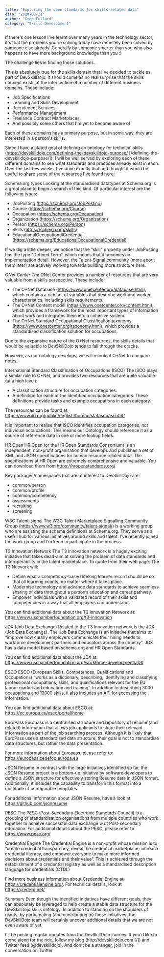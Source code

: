 ```yaml
---
title: "Exploring the open standards for skills-related data"
date: "2020-03-31"
author: "Greg Fullard"
category: "Skills Development"
---
```

If there's one lesson I've learnt over many years in the technology sector, it's
that the problems you're solving today have definitely been solved by someone
else already. Generally by someone smarter than you who also happens to have
more background knowledge than you :)

The challenge lies in finding those solutions.

This is absolutely true for the skills domain that I've decided to tackle as
part of DevSkillDojo. It should come as no real surprise that the skills concept
exists at the intersection of a number of different business domains. These
include:

* Job Specifications
* Learning and Skills Development
* Recruitment Services
* Performance Management
* Freelance Contract Marketplaces
* And possibly some others that I'm yet to become aware of

Each of these domains has a primary purpose, but in some way, they are
interested in a person's skills.

Since I have a stated goal of defining an ontology for technical skills (https://devskilldojo.com/defining-the-devskilldojo-purpose/
    [/defining-the-devskilldojo-purpose/]), 
I will be well served by exploring each
of these different domains to see what standards and practices already exist in
each. Over the last few weeks, I've done exactly that and thought it would be
useful to share some of the resources I've found here:

Schema.org types
Looking at the standardised datatypes at Schema.org is a great place to begin a
search of this kind. Of particular interest are the following types:

* JobPosting (https://schema.org/JobPosting)
* Course (https://schema.org/Course)
* Occupation (https://schema.org/Occupation)
* Organization (https://schema.org/Organization)
* Person (https://schema.org/Person)
* Skills (https://schema.org/skills)
* EducationalOccupationalCredential (https://schema.org/EducationalOccupationalCredential)

If we dig a little deeper, we notice that the "skill" property under JobPosting
has the type "Defined Term", which means that it becomes an implementation
detail. However, the Talent-Signal community (more about them later) are
actively working towards building more structure here.

O*Net Center
The O*Net Center provides a number of resources that are very valuable from a
skills perspective. These include:

* The O*Net Database (https://www.onetcenter.org/database.html), which contains a rich set of variables that describe work and worker characteristics, including skills requirements.
* The O*Net Content model (https://www.onetcenter.org/content.html), which provides a framework for the most important types of information about work and integrates them into a cohesive system.
* The O*Net Standard Occupational Classification taxonomy (https://www.onetcenter.org/taxonomy.html), which provides a standardised classification solution for occupations.

Due to the expansive nature of the O*Net resources, the skills details that
would be valuable to DevSkillDojo tends to fall through the cracks. 

However, as our ontology develops, we will relook at O*Net to compare notes.

International Standard Classification of Occupations (ISCO)
The ISCO plays a similar role to O*Net, and provides two resources that are
quite valuable (at a high level):

* A classification structure for occupation categories.
* A definition for each of the identified occupation categories. These definitions provide tasks and example occupations in each category.

The resources can be found at: https://www.ilo.org/public/english/bureau/stat/isco/isco08/

It is important to realise that ISCO identifies occupation categories, not
individual occupations. This means our Ontology should reference it as a source
of reference data in one or more lookup fields.

HR Open
HR Open (or the HR Open Standards Consortium) is an independent, non-profit
organisation that develops and publishes a set of XML and JSON specifications
for human resource related data. The specifications at HR Open are extremely
comprehensive and valuable. You can download them from https://hropenstandards.org/

Key packages/namespaces that are of interest to DevSkillDojo are:

* common/person
* common/profile
* common/competency
* assessments
* recruiting
* screening

W3C Talent-signal
The W3C Talent Marketplace Signalling Community Group (https://www.w3.org/community/talent-signal/) is a working group who are
assisting the schema definitions at Schema.org.
They serve as a useful hub for various initiatives around skills and talent.
I've recently joined the work group and I'm keen to participate in the process.

T3 Innovation Network
The T3 Innovation network is a hugely exciting initiative that takes dead-aim at
solving the problem of data standards and interoperability in the talent
marketplace. To quote from their web page: The T3 Network will:

* Define what a competency-based lifelong learner record should be so that all learning counts, no matter where it takes place.
* Modernise technology and advance data standards to achieve seamless sharing of data throughout a person’s education and career pathway.
* Empower individuals with a validated record of their skills and competencies in a way that all employers can understand.

You can find additional data about the T3 Innovation Network at: https://www.uschamberfoundation.org/t3-innovation

JDX (Job Data Exchange)
Related to the T3 Innovation network is the JDX (Job Data Exchange). The Job
Data Exchange is an initiative that aims to “improve how clearly employers
communicate their hiring needs to workforce development partners and educators
across the country”. JDX has a data model based on schema.org and HR Open
Standards.

You can find additional data about the JDX at: 
https://www.uschamberfoundation.org/workforce-development/JDX

ESCO
ESCO (European Skills, Competences, Qualifications and Occupations) “works as a
dictionary, describing, identifying and classifying professional occupations,
skills, and qualifications relevant for the EU labour market and education and
training”. In addition to describing 3000 occupations and 13000 skills, it also
includes an API for accessing the information.

You can find additional data about ESCO at: https://ec.europa.eu/esco/portal/home

EuroPass
Europass is a centralised structure and repository of resume (and related)
information that allows job applicants to share their relevant information as
part of the job searching process. Although it is likely that EuroPass uses a
standardised data structure, their goal is not to standardise data structures,
but rather the data presentation.

For more information about Europass, please refer to: https://europass.cedefop.europa.eu

JSON Resume
In contrast with the large initiatives identified so far, the JSON Resume
project is a bottom-up initiative by software developers to define a JSON
structure for effectively storing Resume data in JSON format. Additionally, it
includes the capability to transform this format into a multitude of
configurable templates.

For additional information about JSON Resume, have a look at https://github.com/jsonresume

PESC
The PESC (Post-Secondary Electronic Standards Council) is a grouping of
standardisation organisations from multiple countries who work together to
achieve successful data exchange w.r.t Post-secondary education. For additional
details about the PESC, please refer to https://www.pesc.org/

Credential Engine
The Credential Engine is a non-profit whose mission is to “create credential
transparency, reveal the credential marketplace, increase credential literacy,
and empower everyone to make more informed decisions about credentials and their
value”. This is achieved through the establishment of a credential registry as
well as a standardised description language for credentials (CTDL)

Find more business information about Credential Engine at: https://credentialengine.org/. 
For technical details, look at https://credreg.net/

Summary
Even though the identified initiatives have different goals, they can absolutely
be leveraged to help create a stable data structure for the DevSkillDojo skills
ontology. In addition to standing on the shoulders of giants, by participating
(and contributing to) these initiatives, the DevSkillDojo team will certainly
uncover additional details that we are not even aware of yet.

I'll be posting regular updates from the DevSkillDojo journey. If you'd like to
come along for the ride, follow my blog (http://devskilldojo.com [/]) and
Twitter feed (@devskilldojo). And don't be a stranger, join in the conversation on Twitter